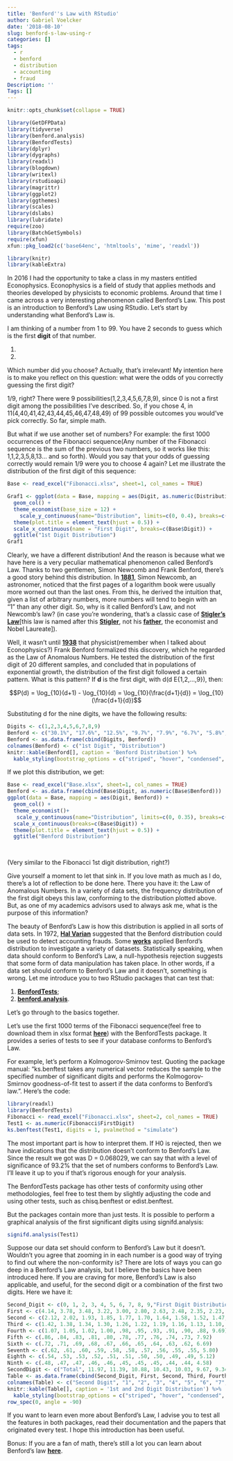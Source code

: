 ```yaml
---
title: 'Benford''s Law with RStudio'
author: Gabriel Voelcker
date: '2018-08-10'
slug: benford-s-law-using-r
categories: []
tags:
  - r
  - benford
  - distribution
  - accounting
  - fraud
Description: ''
Tags: []
---
```

```r
knitr::opts_chunk$set(collapse = TRUE)
```

```r
library(GetDFPData)
library(tidyverse)
library(benford.analysis)
library(BenfordTests)
library(dplyr)
library(dygraphs)
library(readxl)
library(blogdown)
library(writexl)
library(rstudioapi)
library(magrittr)
library(ggplot2)
library(ggthemes)
library(scales)
library(dslabs)
library(lubridate)
require(zoo)
library(BatchGetSymbols)
require(xfun)
xfun::pkg_load2(c('base64enc', 'htmltools', 'mime', 'readxl'))

library(knitr)
library(kableExtra)

```
In 2016 I had the opportunity to take a class in my masters entitled Econophysics. Econophysics is a field of study that applies methods and theories developed by physicists to economic problems. Around that time I came across a very interesting phenomenon called Benford's Law. This post is an introduction to Benford's Law using RStudio. Let's start by understanding what Benford's Law is.

I am thinking of a number from 1 to 99. You have 2 seconds to guess which is the first **digit** of that number. 

1.

2.

Which number did you choose? Actually, that's irrelevant! My intention here is to make you reflect on this question: what were the odds of you correctly guessing the first digit? 

1/9, right? There were 9 possibilities(1,2,3,4,5,6,7,8,9), since 0 is not a first digit among the possibilities I've described. So, if you chose 4, in 11(4,40,41,42,43,44,45,46,47,48,49) of 99 possible outcomes you would've pick correctly. So far, simple math. 

But what if we use another set of numbers? For example: the first 1000 occurrences of the Fibonacci sequence(Any number of the Fibonacci sequence is the sum of the previous two numbers, so it works like this: 1,1,2,3,5,8,13... and so forth). Would you say that your odds of guessing correctly would remain 1/9 were you to choose 4 again? Let me illustrate the distribution of the first digit of this sequence:

```r
Base <- read_excel("Fibonacci.xlsx", sheet=1, col_names = TRUE)
```

```r
Graf1 <- ggplot(data = Base, mapping = aes(Digit, as.numeric(Distribution))) +
  geom_col() +
  theme_economist(base_size = 12) +
    scale_y_continuous(name="Distribution", limits=c(0, 0.4), breaks=c(0,0.1,0.2,0.3,0.4), labels = percent) +
  theme(plot.title = element_text(hjust = 0.5)) +
  scale_x_continuous(name = "First Digit", breaks=c(Base$Digit)) + 
  ggtitle("1st Digit Distribution")
Graf1
```

Clearly, we have a different distribution! And the reason is because what we have here is a very peculiar mathematical phenomenon called Benford's Law. Thanks to two gentlemen, Simon Newcomb and Frank Benford, there's a good story behind this distribution. In [**1881**](http://gerry.lamost.org/upload/newcomb.pdf), Simon Newcomb, an astronomer, noticed that the first pages of a logarithm book were usually more worned out than the last ones. From this, he derived the intuition that, given a list of arbitrary numbers, more numbers will tend to begin with an "1" than any other digit. So, why is it called Benford's Law, and not Newcomb's law? (in case you're wondering, that's a classic case of [**Stigler's Law**](https://io9.gizmodo.com/5820736/stiglers-law-why-nothing-in-science-is-ever-named-after-its-actual-discoverer)[this law is named after this [**Stigler**](https://galton.uchicago.edu/faculty/stigler.shtml), not his [**father**](https://research.chicagobooth.edu/stigler/about/george-stigler), the economist and Nobel Laureate]).

Well, it wasn't until [**1938**](https://www.jstor.org/stable/984802?seq=1#page_scan_tab_contents) that physicist(remember when I talked about Econophysics?) Frank Benford formalized this discovery, which he regarded as the Law of Anomalous Numbers. He tested the distribution of the first digit of 20 different samples, and concluded that in populations of exponential growth, the distribution of the first digit followed a certain pattern. What is this pattern? If **d** is the first digit, with d(d E{1,2,...,9}), then: 

$$P(d) = \log_{10}(d+1) - \log_{10}(d) = \log_{10}(\frac{d+1}{d}) = \log_{10}(\frac{d+1}{d})$$

Substituting d for the nine digits, we have the following results:

```r
Digits <- c(1,2,3,4,5,6,7,8,9)
Benford <- c("30.1%", "17.6%", "12.5%", "9.7%", "7.9%", "6.7%", "5.8%", "5.1%","4.6%")
Benford <- as.data.frame(cbind(Digits, Benford))
colnames(Benford) <- c("1st Digit", "Distribution")
knitr::kable(Benford[], caption = 'Benford Distribution') %>%
  kable_styling(bootstrap_options = c("striped", "hover", "condensed", full_width = F))
```

If we plot this distribution, we get:

```r
Base <- read_excel("Base.xlsx", sheet=1, col_names = TRUE)
Benford <- as.data.frame(cbind(Base$Digit, as.numeric(Base$Benford)))
ggplot(data = Base, mapping = aes(Digit, Benford)) +
  geom_col() +
  theme_economist()+
   scale_y_continuous(name="Distribution", limits=c(0, 0.35), breaks=c(0,0.05,0.1,0.15,0.2,0.25,0.3,0.35), labels = percent) +
  scale_x_continuous(breaks=c(Base$Digit)) + 
  theme(plot.title = element_text(hjust = 0.5)) +
  ggtitle("Benford Distribution")

  
```

(Very similar to the Fibonacci 1st digit distribution, right?)

Give yourself a moment to let that sink in. If you love math as much as I do, there's a lot of reflection to be done here. There you have it: the Law of Anomalous Numbers. In a variety of data sets, the frequency distribution of the first digit obeys this law, conforming to the distribution plotted above. But, as one of my academics advisors used to always ask me, what is the purpose of this information? 

The beauty of Benford's Law is how this distribution is applied in all sorts of data sets. In 1972, [**Hal Varian**](http://people.ischool.berkeley.edu/~hal/) suggested that the Benford distribution could be used to detect accounting frauds. Some [**w**](https://search.proquest.com/openview/7d019c616546c4c5da54cba2c85d136d/1?pq-origsite=gscholar&cbl=31718)[**o**](https://www.db-thueringen.de/servlets/MCRFileNodeServlet/dbt_derivate_00028759/ilm1-2013200266.pdf)[**r**](http://jhr.uwpress.org/content/44/1/1.short)[**k**](https://amstat.tandfonline.com/doi/abs/10.1198/000313007X223496)[**s**](https://www.ams.org/journals/proc/1995-123-03/S0002-9939-1995-1233974-8/) applied Benford's distribution to investigate a variety of datasets. Statistically speaking, when data should conform to Benford's Law, a null-hypothesis rejection suggests that some form of data manipulation has taken place. In other words, if a data set should conform to Benford's Law and it doesn't, something is wrong. Let me introduce you to two RStudio packages that can test that:

1)  [**BenfordTests**](https://cran.r-project.org/web/packages/BenfordTests/BenfordTests.pdf);  
2) [**benford.analysis**](https://cran.r-project.org/web/packages/benford.analysis/benford.analysis.pdf). 

Let's go through to the basics together. 

Let's use the first 1000 terms of the Fibonacci sequence(feel free to download them in xlsx format [**here**](https://github.com/gvoelcker/Site-Gabriel/blob/master/content/post/Fibonacci.xlsx)) with the BenfordTests package. It provides a series of tests to see if your database conforms to Benford's Law. 

For example, let's perform a Kolmogorov-Smirnov test. Quoting the package manual: "ks.benftest takes any numerical vector reduces the sample to the specified number of significant digits and performs the Kolmogorov-Smirnov goodness-of-fit test to assert if the data conforms to Benford’s law.". Here's the code:

```r
library(readxl)
library(BenfordTests)
Fibonacci <- read_excel("Fibonacci.xlsx", sheet=2, col_names = TRUE)
Test1 <- as.numeric(Fibonacci$FirstDigit)
ks.benftest(Test1, digits = 1, pvalmethod = "simulate")
```

The most important part is how to interpret them. If H0 is rejected, then we have indications that the distribution doesn't conform to Benford's Law. Since the result we got was D = 0.068029, we can say that with a level of significance of 93.2% that the set of numbers conforms to Benford's Law. I'll leave it up to you if that's rigorous enough for your analysis.

The BenfordTests package has other tests of conformity using other methodologies, feel free to test them by slightly adjusting the code and using other tests, such as chisq.benftest or edist.benftest.

But the packages contain more than just tests. It is possible to perform a graphical analysis of the first significant digits using signifd.analysis: 

```r
signifd.analysis(Test1)
```

Suppose our data set should conform to Benford's Law but it doesn't. Wouldn't you agree that zooming in in each number is a good way of trying to find out where the non-conformity is? There are lots of ways you can go deep in a Benford's Law analysis, but I believe the basics have been introduced here. 
If you are craving for more, Benford's Law is also applicable, and useful, for the second digit or a combination of the first two digits. Here we have it:

```r
Second_Digit <- c(0, 1, 2, 3, 4, 5, 6, 7, 8, 9,"First Digit Distribution")
First <- c(4.14, 3.78, 3.48, 3.22, 3.00, 2.80, 2.63, 2.48, 2.35, 2.23, 30.10)
Second <- c(2.12, 2.02, 1.93, 1.85, 1.77, 1.70, 1.64, 1.58, 1.52, 1.47, 17.61)
Third <- c(1.42, 1.38, 1.34, 1.30, 1.26, 1.22, 1.19, 1.16, 1.13, 1.10, 12.49)
Fourth <- c(1.07, 1.05, 1.02, 1.00, .98, .95, .93, .91, .90, .88, 9.69)
Fifth <- c(.86, .84, .83, .81, .80, .78, .77, .76, .74, .73, 7.92)
Sixth <- c(.72, .71, .69, .68, .67, .66, .65, .64, .63, .62, 6.69)
Seventh <- c(.62, .61, .60, .59, .58, .58, .57, .56, .55, .55, 5.80)
Eighth <- c(.54, .53, .53, .52, .51, .51, .50, .50, .49, .49, 5.12)
Ninth <- c(.48, .47, .47, .46, .46, .45, .45, .45, .44, .44, 4.58)
SecondDigit <- c("Total", 11.97, 11.39, 10.88, 10.43, 10.03, 9.67, 9.34, 9.04, 8.76, 8.50)
Table <- as.data.frame(cbind(Second_Digit, First, Second, Third, Fourth, Fifth, Sixth, Seventh, Eighth, Ninth, SecondDigit))
colnames(Table) <- c("Second Digit", "1", "2", "3", "4", "5", "6", "7", "8", "9", "Second Digit Distribution")
knitr::kable(Table[], caption = '1st and 2nd Digit Distribution') %>%
  kable_styling(bootstrap_options = c("striped", "hover", "condensed", full_width = F)) %>% 
row_spec(0, angle = -90)
```

If you want to learn even more about Benford's Law, I advise you to test all the features in both packages, read their documentation and the papers that originated every test. I hope this introduction has been useful.  

Bonus: If you are a fan of math, there's still a lot you can learn about Benford's law [**here**](http://mathworld.wolfram.com/BenfordsLaw.html).
